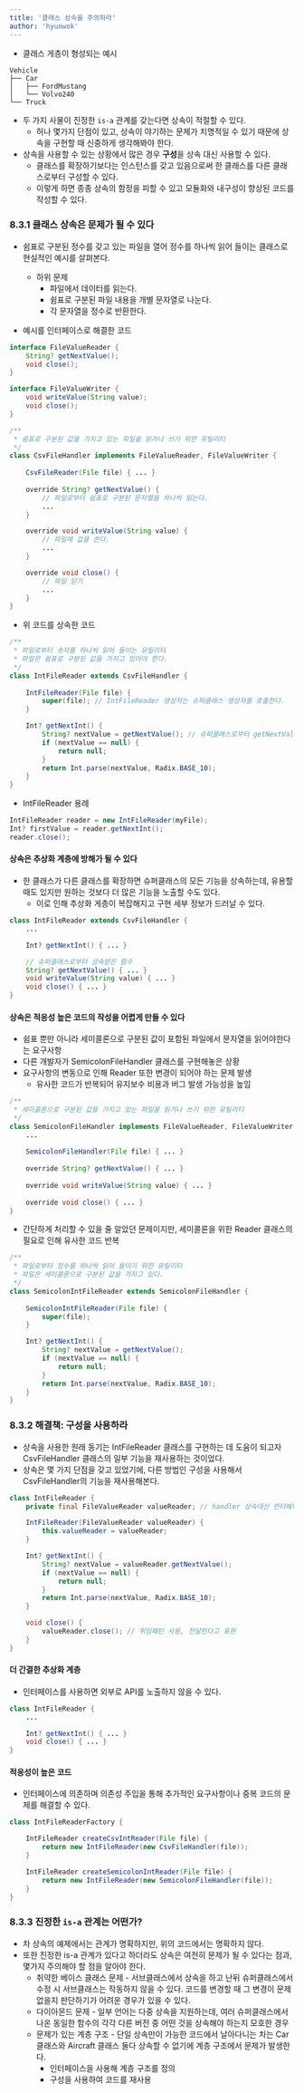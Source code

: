 ```yaml
---
title: '클래스 상속을 주의하라'
author: 'hyunwok'
---
```


- 클래스 게층이 형성되는 예시
```
Vehicle
├── Car
│   ├── FordMustang
│   └── Volvo240
└── Truck
```
- 두 가지 사물이 진정한 `is-a` 관계를 갖는다면 상속이 적절할 수 있다.
    - 허나 몇가지 단점이 있고, 상속이 야기하는 문제가 치명적일 수 있기 때문에 상속을 구현할 때 신중하게 생각해봐야 한다.
- 상속을 사용할 수 있는 상황에서 많은 경우 **구성**을 상속 대신 사용할 수 있다.
    - 클래스를 확장하기보다는 인스턴스를 갖고 있음으로써 한 클래스를 다른 클래스로부터 구성할 수 있다.
    - 이렇게 하면 종종 상속의 함정을 피할 수 있고 모듈화와 내구성이 향상된 코드를 작성할 수 있다.

### 8.3.1 클래스 상속은 문제가 될 수 있다
- 쉼표로 구분된 정수를 갖고 있는 파일을 열어 정수를 하나씩 읽어 들이는 클래스로 현실적인 예시를 살펴본다.
    - 하위 문제
        - 파일에서 데이터를 읽는다.
        - 쉼표로 구분된 파일 내용을 개별 문자열로 나눈다.
        - 각 문자열을 정수로 반환한다.

- 예시를 인터페이스로 해결한 코드
```java
interface FileValueReader {
    String? getNextValue();
    void close();
}

interface FileValueWriter {
    void writeValue(String value);
    void close();
}

/**
 * 쉼표로 구분된 값을 가지고 있는 파일을 읽거나 쓰기 위한 유틸리티
 */
class CsvFileHandler implements FileValueReader, FileValueWriter {
    
    CsvFileReader(File file) { ... }
    
    override String? getNextValue() { 
        // 파일로부터 쉼표로 구분된 문자열을 하나씩 읽는다.
        ...
    }

    override void writeValue(String value) { 
        // 파일에 값을 쓴다.
        ...
    }

    override void close() { 
        // 파일 닫기
        ...
    }
}
```

- 위 코드를 상속한 코드
```java
/**
 * 파일로부터 숫자를 하나씩 읽어 들이는 유틸리티
 * 파일은 쉼표로 구분된 값을 가지고 있어야 한다.
 */
class IntFileReader extends CsvFileHandler {
    
    IntFileReader(File file) {
        super(file); // IntFileReader 생성자는 슈퍼클래스 생성자를 호출한다.
    }

    Int? getNextInt() {
        String? nextValue = getNextValue(); // 슈퍼클래스로부터 getNextValue() 함수를 호출한다.
        if (nextValue == null) {
            return null;
        }
        return Int.parse(nextValue, Radix.BASE_10);
    }
}
```

- IntFileReader 용례

```java
IntFileReader reader = new IntFileReader(myFile);
Int? firstValue = reader.getNextInt();
reader.close();
```

#### 상속은 추상화 계층에 방해가 될 수 있다
- 한 클래스가 다른 클래스를 확장하면 슈퍼클래스의 모든 기능을 상속하는데, 유용할 때도 있지만 원하는 것보다 더 많은 기능을 노출할 수도 있다.
    - 이로 인해 추상화 게층이 복잡해지고 구현 세부 정보가 드러날 수 있다.
```java incorrect
class IntFileReader extends CsvFileHandler {
    ...

    Int? getNextInt() { ... }

    // 슈퍼클래스로부터 상속받은 함수
    String? getNextValue() { ... }
    void writeValue(String value) { ... }
    void close() { ... }
}
```

#### 상속은 적응성 높은 코드의 작성을 어렵게 만들 수 있다
- 쉼표 뿐만 아니라 세미콜론으로 구분된 값이 포함된 파일에서 문자열을 읽어야한다는 요구사항 
- 다른 개발자가 SemicolonFileHandler 클래스를 구현해놓은 상황
- 요구사항의 변동으로 인해 Reader 또한 변경이 되어야 하는 문제 발생
    - 유사한 코드가 반복되어 유지보수 비용과 버그 발생 가능성을 높임
```java 
/**
 * 세미콜론으로 구분된 값을 가지고 있는 파일을 읽거나 쓰기 위한 유틸리티
 */
class SemicolonFileHandler implements FileValueReader, FileValueWriter {
    ...
    
    SemicolonFileHandler(File file) { ... }
    
    override String? getNextValue() { ... }
    
    override void writeValue(String value) { ... }
    
    override void close() { ... }
}
```

- 간단하게 처리할 수 있을 줄 알았던 문제이지만, 세미콜론을 위한 Reader 클래스의 필요로 인해 유사한 코드 반복

```java incorrect
/**
 * 파일로부터 정수를 하나씩 읽어 들이기 위한 유틸리티
 * 파일은 세미콜론으로 구분된 값을 가지고 있다.
 */
class SemicolonIntFileReader extends SemicolonFileHandler {
    
    SemicolonIntFileReader(File file) {
        super(file);
    }

    Int? getNextInt() {
        String? nextValue = getNextValue();
        if (nextValue == null) {
            return null;
        }
        return Int.parse(nextValue, Radix.BASE_10);
    }
}
```

### 8.3.2 해결책: 구성을 사용하라 
- 상속을 사용한 원래 동기는 IntFileReader 클래스를 구현하는 데 도움이 되고자 CsvFileHandler 클래스의 일부 기능을 재사용하는 것이었다.
- 상속은 몇 가지 단점을 갖고 있었기에, 다른 방법인 구성을 사용해서 CsvFileHandler의 기능을 재사용해본다.

```java correct
class IntFileReader {
    private final FileValueReader valueReader; // handler 상속대신 인터페이스를 구현하는 클래스의 인스턴스를 갖음

    IntFileReader(FileValueReader valueReader) {
        this.valueReader = valueReader;
    }

    Int? getNextInt() {
        String? nextValue = valueReader.getNextValue();
        if (nextValue == null) {
            return null;
        }
        return Int.parse(nextValue, Radix.BASE_10);
    }

    void close() {
        valueReader.close(); // 위임패턴 사용, 전달한다고 표현
    }
}
```

#### 더 간결한 추상화 계층
- 인터페이스를 사용하면 외부로 API를 노출하지 않을 수 있다.
```java correct
class IntFileReader {
    ...

    Int? getNextInt() { ... }
    void close() { ... }
}
```

#### 적응성이 높은 코드 
- 인터페이스에 의존하며 의존성 주입을 통해 추가적인 요구사항이나 중복 코드의 문제를 해결할 수 있다.
```java correct
class IntFileReaderFactory {

    IntFileReader createCsvIntReader(File file) {
        return new IntFileReader(new CsvFileHandler(file));
    }

    IntFileReader createSemicolonIntReader(File file) {
        return new IntFileReader(new SemicolonFileHandler(file));
    }
}
```

### 8.3.3 진정한 `is-a` 관계는 어떤가?
- 차 상속의 예제에서는 관계가 명확하지만, 위의 코드에서는 명확하지 않다.
- 또한 진정한 is-a 관계가 있다고 하더라도 상속은 여전히 문제가 될 수 있다는 점과, 몇가지 주의해야 할 점을 알아야 한다.
    - 취약한 베이스 클래스 문제 - 서브클래스에서 상속을 하고 난뒤 슈퍼클래스에서 수정 시 서브클래스는 작동하지 않을 수 있다. 코드를 변경할 때 그 변경이 문제없을지 판단하기가 어려운 경우가 있을 수 있다.
    - 다이아몬드 문제 - 일부 언어는 다중 상속을 지원하는데, 여러 슈퍼클래스에서 나온 동일한 함수의 각각 다른 버전 중 어떤 것을 상속해야 하는지 모호한 경우
    - 문제가 있는 계층 구조 - 단일 상속만이 가능한 코드에서 날아다니는 차는 Car 클래스와 Aircraft 클래스 둘다 상속할 수 없기에 계층 구조에서 문제가 발생한다.
        - 인터페이스을 사용해 계층 구조를 정의
        - 구성을 사용하여 코드를 재사용